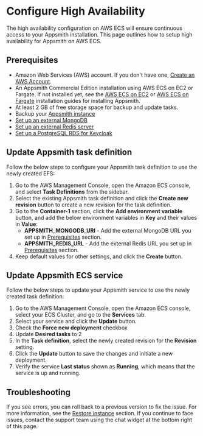 # Configure High Availability 

The high availability configuration on AWS ECS will ensure continuous access to your Appsmith installation. This page outlines how to setup high availability for Appsmith on AWS ECS.

## Prerequisites

- Amazon Web Services (AWS) account. If you don't have one, [Create an AWS Account](https://aws.amazon.com/premiumsupport/knowledge-center/create-and-activate-aws-account/).
- An Appsmith Commercial Edition installation using AWS ECS on EC2 or Fargate. If not installed yet, see the [AWS ECS on EC2](https://docs.appsmith.com/getting-started/setup/installation-guides/aws-ecs) or [AWS ECS on Fargate](https://docs.appsmith.com/getting-started/setup/installation-guides/aws-ecs-on-fargate) installation guides for installing Appsmith.
- At least 2 GB of free storage space for backup and update tasks.
- Backup your [Appsmith instance](https://docs.appsmith.com/getting-started/setup/instance-management/appsmithctl?current-command-type=docker-commands#backup-instance)
- [Set up an external MongoDB](/getting-started/setup/instance-configuration/custom-mongodb-redis#external-mongodb)
- [Set up an external Redis server](/getting-started/setup/instance-configuration/custom-mongodb-redis#external-redis)
- [Set up a PostgreSQL RDS for Keycloak](/getting-started/setup/installation-guides/aws-ecs/setup-postgresql-aws-ecs)

## Update Appsmith task definition

Follow the below steps to configure your Appsmith task definition to use the newly created EFS:

1. Go to the AWS Management Console, open the Amazon ECS console, and select **Task Definitions** from the sidebar.
2. Select the existing Appsmith task definition and click the **Create new revision** button to create a new revision for the task definition.
3. Go to the **Container-1** section, click the **Add environment variable** button, and add the below environment variables in **Key** and their values in **Value**: 
    - **APPSMITH_MONGODB_URI** - Add the external MongoDB URL you set up in [Prerequisites](#prerequisites) section.
    - **APPSMITH_REDIS_URL** - Add the external Redis URL you set up in [Prerequisites](#prerequisites) section.
4. Keep default values for other settings, and click the **Create** button.

## Update Appsmith ECS service

Follow the below steps to update your Appsmith service to use the newly created task definition:

1. Go to the AWS Management Console, open the Amazon ECS console, select your ECS Cluster, and go to the **Services** tab.
2. Select your service and click the **Update** button.
3. Check the **Force new deployment** checkbox
4. Update **Desired tasks** to 2
4. In the **Task definition**, select the newly created revision for the **Revision** setting.
5. Click the **Update** button to save the changes and initiate a new deployment.
6. Verify the service **Last status** shown as **Running**, which means that the service is up and running.

## Troubleshooting

If you see errors, you can roll back to a previous version to fix the issue. For more information, see the [Restore instance](https://docs.appsmith.com/getting-started/setup/instance-management/appsmithctl?current-command-type=docker-commands#restore-instance) section. If you continue to face issues, contact the support team using the chat widget at the bottom right of this page.